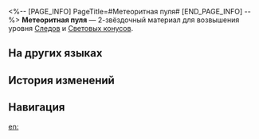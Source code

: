 <%-- [PAGE_INFO]
PageTitle=#Метеоритная пуля#
[END_PAGE_INFO] --%>
{{Предмет Инфобокс
|id          = 110191
|Изображение = Предмет Метеоритная пуля.png
|Тип         = Материал Следов
|Тип2        = Материал возвышения Светового конуса
|Инвентарь   = Материалы улучшения
|Редкость    = 2
|Эффект      = 
|Описание    = Железные шарики, созданные для охоты на монстров, имеют маркировку, которая, по-видимому, указывает на количество убитых. Можно использовать для незначительного повышения уровня Следов для персонажей {{Цвет|Выделенный|Охоты}}.
|Источник1   = [[Чашелист (багровый): Бутон Охоты (undefined)]]
|Источник2   = [[Неугасаемый пепел]]
|Источник3   = [[Универсальная машина для синтеза: Обмен материалов]]
}}
{{Описание|Вооружённые археологи обнаружили эти железные шарики среди окаменевших останков монстров. Радиоуглеродное датирование подтвердило, что они были созданы во времена, когда человечество ещё не существовало. Существа, которых застрелили ими, были последними представителями некой группы монстров.<br /><br />''«Смерть от старости ничем не отличается от смерти от пули. Путь охотника ни священен, ни греховен».''}}
'''Метеоритная пуля''' — 2-звёздочный материал для возвышения уровня [[Следы|Следов]] и [[Световые конусы|Световых конусов]].

==На других языках==
{{На других языках
|en   = Meteoric Bullet
|zhs  = 陨铁弹丸
|zht  = 隕鐵彈丸
|ja   = 隕鉄の弾丸
|ko   = 운철 탄환
|es   = Perdigón meteórico
|fr   = Balle météore
|ru   = Метеоритная пуля
|th   = Meteoric Bullet
|vi   = Viên Đạn Thiên Thạch
|de   = Meteoritenkugel
|id   = Meteoric Bullet
|pt   = Bala Meteórica
}}

==История изменений==
{{История изменений|3.5}}

==Навигация==
{{Материалы улучшения Навбокс}}

[[en:]]